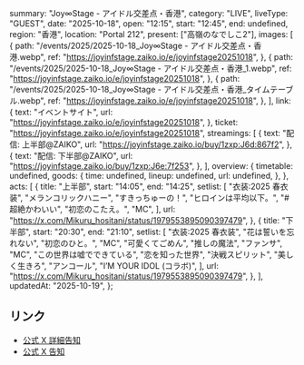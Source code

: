   summary: "Joy∞Stage - アイドル交差点・香港",
  category: "LIVE",
  liveType: "GUEST",
  date: "2025-10-18",
  open: "12:15",
  start: "12:45",
  end: undefined,
  region: "香港",
  location: "Portal 212",
  present: ["高嶺のなでしこ2"],
  images: [
    {
      path: "/events/2025/2025-10-18_Joy∞Stage - アイドル交差点・香港.webp",
      ref: "https://joyinfstage.zaiko.io/e/joyinfstage20251018",
    },
    {
      path: "/events/2025/2025-10-18_Joy∞Stage - アイドル交差点・香港_1.webp",
      ref: "https://joyinfstage.zaiko.io/e/joyinfstage20251018",
    },
    {
      path: "/events/2025/2025-10-18_Joy∞Stage - アイドル交差点・香港_タイムテーブル.webp",
      ref: "https://joyinfstage.zaiko.io/e/joyinfstage20251018",
    },
  ],
  link: {
    text: "イベントサイト",
    url: "https://joyinfstage.zaiko.io/e/joyinfstage20251018",
  },
  ticket: "https://joyinfstage.zaiko.io/e/joyinfstage20251018",
  streamings: [
    {
      text: "配信: 上半部@ZAIKO",
      url: "https://joyinfstage.zaiko.io/buy/1zxp:J6d:867f2",
    },
    {
      text: "配信: 下半部@ZAIKO",
      url: "https://joyinfstage.zaiko.io/buy/1zxp:J6e:7f253",
    },
  ],
  overview: {
    timetable: undefined,
    goods: {
      time: undefined,
      lineup: undefined,
      url: undefined,
    },
  },
  acts: [
    {
      title: "上半部",
      start: "14:05",
      end: "14:25",
      setlist: [
        "衣装:2025 春衣装",
        "メランコリックハニー",
        "すきっちゅーの！",
        "ヒロインは平均以下。",
        "#超絶かわいい",
        "初恋のこたえ。",
        "MC",
      ],
      url: "https://x.com/Mikuru_hositani/status/1979553895090397479",
    },
    {
      title: "下半部",
      start: "20:30",
      end: "21:10",
      setlist: [
        "衣装:2025 春衣装",
        "花は誓いを忘れない",
        "初恋のひと。",
        "MC",
        "可愛くてごめん",
        "推しの魔法",
        "ファンサ",
        "MC",
        "この世界は嘘でできている",
        "恋を知った世界",
        "決戦スピリット",
        "美しく生きろ",
        "アンコール",
        "I’M YOUR IDOL (コラボ)",
      ],
      url: "https://x.com/Mikuru_hositani/status/1979553895090397479",
    },
  ],
  updatedAt: "2025-10-19",
};

## リンク

- [公式 X 詳細告知](https://x.com/takanenofficial/status/1978400455710646458)
- [公式 X 告知](https://x.com/takanenofficial/status/1971515088017543334)
